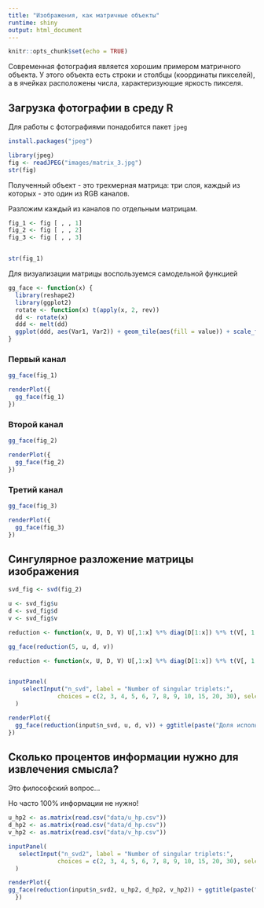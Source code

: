 ```yaml
---
title: "Изображения, как матричные объекты"
runtime: shiny
output: html_document
---
```


```r
knitr::opts_chunk$set(echo = TRUE)
```

Современная фотография является хорошим примером матричного объекта. 
У этого объекта есть строки и столбцы (координаты пикселей), а в ячейках расположены числа, характеризующие яркость пикселя.

## Загрузка фотографии в среду R

Для работы с фотографиями понадобится пакет `jpeg`

```r
install.packages("jpeg")
```

```r
library(jpeg)
fig <- readJPEG("images/matrix_3.jpg")
str(fig)
```

Полученный объект - это трехмерная матрица: три слоя, каждый из которых - это один из RGB каналов. 

Разложим каждый из каналов по отдельным матрицам.

```r
fig_1 <- fig [ , , 1]
fig_2 <- fig [ , , 2]
fig_3 <- fig [ , , 3]


str(fig_1)
```

Для визуализации матрицы воспользуемся самодельной функцией

```r
gg_face <- function(x) {
  library(reshape2)
  library(ggplot2)
  rotate <- function(x) t(apply(x, 2, rev))
  dd <- rotate(x)
  ddd <- melt(dd)
  ggplot(ddd, aes(Var1, Var2)) + geom_tile(aes(fill = value)) + scale_fill_gradient(low = "darkblue",   high =  "white" ) + coord_equal()
}

```


### Первый канал

```r
gg_face(fig_1)
```


```r

renderPlot({
  gg_face(fig_1)
})


```


### Второй канал

```r
gg_face(fig_2)
```


```r

renderPlot({
  gg_face(fig_2)
})


```


### Третий канал

```r
gg_face(fig_3)
```


```r

renderPlot({
  gg_face(fig_3)
})


```



## Сингулярное разложение матрицы изображения

```r
svd_fig <- svd(fig_2)

u <- svd_fig$u
d <- svd_fig$d
v <- svd_fig$v

```

<!-- ## Реконструкция изображения -->

```r
reduction <- function(x, U, D, V) U[,1:x] %*% diag(D[1:x]) %*% t(V[, 1:x])

gg_face(reduction(5, u, d, v))

```






```r
reduction <- function(x, U, D, V) U[,1:x] %*% diag(D[1:x]) %*% t(V[, 1:x])


inputPanel(
    selectInput("n_svd", label = "Number of singular triplets:",
              choices = c(2, 3, 4, 5, 6, 7, 8, 9, 10, 15, 20, 30), selected = 2)
  )

renderPlot({
  gg_face(reduction(input$n_svd, u, d, v)) + ggtitle(paste("Доля использованной информации: ", round(sum(d[1:input$n_svd])/ sum(d) * 100, 1), "%"))
})
```

## Сколько процентов информации нужно для извлечения смысла?

Это философский вопрос...

Но часто 100% информации не нужно!




```r
u_hp2 <- as.matrix(read.csv("data/u_hp.csv"))
d_hp2 <- as.matrix(read.csv("data/d_hp.csv"))
v_hp2 <- as.matrix(read.csv("data/v_hp.csv"))

```


```r

inputPanel(
   selectInput("n_svd2", label = "Number of singular triplets:",
              choices = c(2, 3, 4, 5, 6, 7, 8, 9, 10, 15, 20, 30), selected = 2)
  )

renderPlot({
gg_face(reduction(input$n_svd2, u_hp2, d_hp2, v_hp2)) + ggtitle(paste("Доля использованной информации: ", round(sum(d_hp2[1:input$n_svd2])/ sum(d_hp2) * 100, 1), "%"))
  })


```

